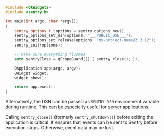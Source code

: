 ```cpp
#include <QtWidgets>
#include <sentry.h>

int main(int argc, char *argv[])
{
    sentry_options_t *options = sentry_options_new();
    sentry_options_set_dsn(options, "___PUBLIC_DSN___");
    sentry_options_set_release(options, "my-project-name@2.3.12");
    sentry_init(options);

    // Make sure everything flushes
    auto sentryClose = qScopeGuard([] { sentry_close(); });

    QApplication app(argc, argv);
    QWidget widget;
    widget.show();

    return app.exec();
}
```

Alternatively, the DSN can be passed as `SENTRY_DSN` environment variable during runtime. This can be especially useful for server applications.

<Alert level="warning" title="Warning">

Calling `sentry_close()` (formerly `sentry_shutdown()`) before exiting the application is critical. It
ensures that events can be sent to Sentry before execution stops. Otherwise,
event data may be lost.

</Alert>
